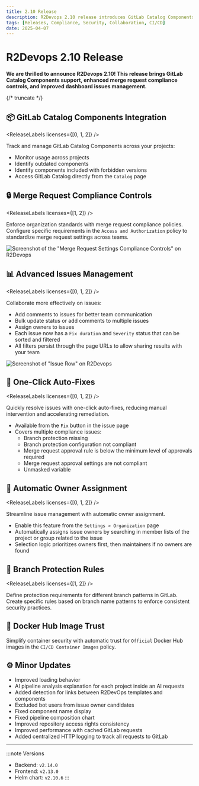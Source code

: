 ```yaml
---
title: 2.10 Release
description: R2Devops 2.10 release introduces GitLab Catalog Components support, enhanced merge request compliance controls, and improved dashboard issues management.
tags: [Releases, Compliance, Security, Collaboration, CI/CD]
date: 2025-04-07
---
```


# R2Devops 2.10 Release


**We are thrilled to announce R2Devops 2.10! This release brings GitLab Catalog Components support, enhanced merge request compliance controls, and improved dashboard issues management.**

{/* truncate */}

## 📦 GitLab Catalog Components Integration

<ReleaseLabels licenses={[0, 1, 2]} />

Track and manage GitLab Catalog Components across your projects:

- Monitor usage across projects
- Identify outdated components
- Identify components included with forbidden versions
- Access GitLab Catalog directly from the `Catalog` page

## 🔒 Merge Request Compliance Controls

<ReleaseLabels licenses={[1, 2]} />

Enforce organization standards with merge request compliance policies. Configure specific requirements in the `Access and Authorization` policy to standardize merge request settings across teams.

![Screenshot of the "Merge Request Settings Compliance Controls" on R2Devops](./merge_request_settings.png)

## 📊 Advanced Issues Management

<ReleaseLabels licenses={[0, 1, 2]} />

Collaborate more effectively on issues:

- Add comments to issues for better team communication
- Bulk update status or add comments to multiple issues
- Assign owners to issues
- Each issue now has a `Fix duration` and `Severity` status that can be sorted and filtered
- All filters persist through the page URLs to allow sharing results with your team

![Screenshot of "Issue Row" on R2Devops](./issue.png)

## 🔧 One-Click Auto-Fixes

<ReleaseLabels licenses={[0, 1, 2]} />

Quickly resolve issues with one-click auto-fixes, reducing manual intervention and accelerating remediation.

- Available from the `Fix` button in the issue page
- Covers multiple compliance issues:
  - Branch protection missing
  - Branch protection configuration not compliant
  - Merge request approval rule is below the minimum level of approvals required
  - Merge request approval settings are not compliant
  - Unmasked variable

## 👤 Automatic Owner Assignment

<ReleaseLabels licenses={[0, 1, 2]} />

Streamline issue management with automatic owner assignment.

- Enable this feature from the `Settings > Organization` page
- Automatically assigns issue owners by searching in member lists of the project or group related to the issue
- Selection logic prioritizes owners first, then maintainers if no owners are found

## 🔄 Branch Protection Rules

<ReleaseLabels licenses={[1, 2]} />

Define protection requirements for different branch patterns in GitLab. Create specific rules based on branch name patterns to enforce consistent security practices.


## 🐳 Docker Hub Image Trust

<ReleaseLabels licenses={[2]} />

Simplify container security with automatic trust for `Official` Docker Hub images in the `CI/CD Container Images` policy.

## ⚙️ Minor Updates

- Improved loading behavior
- AI pipeline analysis explanation for each project inside an AI requests
- Added detection for links between R2DevOps templates and components
- Excluded bot users from issue owner candidates
- Fixed component name display
- Fixed pipeline composition chart
- Improved repository access rights consistency
- Improved performance with cached GitLab requests
- Added centralized HTTP logging to track all requests to GitLab

<ReleaseBottomButton />

---

:::note Versions
- Backend: `v2.14.0`
- Frontend: `v2.13.0`
- Helm chart: `v2.10.6`
:::

